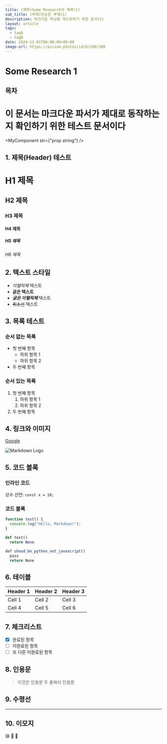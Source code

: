 ```yaml
---
title: (제목)Some Research의 제목(1)
sub_title: (부제)단순한 부제(1)
description: 마크다운 파싱을 테스트하기 위한 문서(1)
layout: article
tags:
  - tagA
  - tagB
date: 2024-12-01T00:00:00+09:00
image-url: https://picsum.photos/id/8/200/300
---
```


# Some Research 1

## 목차

# 이 문서는 **마크다운 파서**가 제대로 동작하는지 확인하기 위한 테스트 문서이다
<MyComponent str={"prop string"} />

## 1. 제목(Header) 테스트

# H1 제목
## H2 제목
### H3 제목
#### H4 제목
##### H5 제목
###### H6 제목

## 2. 텍스트 스타일

- *이탤릭체* 텍스트
- **굵은 텍스트**
- ***굵은 이탤릭체*** 텍스트
- ~~취소선~~ 텍스트

## 3. 목록 테스트

### 순서 없는 목록
- 첫 번째 항목
  - 하위 항목 1
  - 하위 항목 2
- 두 번째 항목

### 순서 있는 목록
1. 첫 번째 항목
   1. 하위 항목 1
   2. 하위 항목 2
2. 두 번째 항목

## 4. 링크와 이미지

[Google](https://www.google.com)

![Markdown Logo](https://upload.wikimedia.org/wikipedia/commons/4/48/Markdown-mark.svg)

## 5. 코드 블록

### 인라인 코드
상수 선언: `const x = 10;`

### 코드 블록
```javascript
function test() {
  console.log("Hello, Markdown!");
}
```
```python
def test()
  return None
```
```javascript
def shoud_be_python_not_javascript()
  pass
  return None
```

## 6. 테이블

| Header 1 | Header 2 | Header 3 |
|----------|----------|----------|
| Cell 1   | Cell 2   | Cell 3   |
| Cell 4   | Cell 5   | Cell 6   |

## 7. 체크리스트

- [x] 완료된 항목
- [ ] 미완료된 항목
- [ ] 또 다른 미완료된 항목

## 8. 인용문

> 이것은 인용문
> 두 줄짜리 인용문

## 9. 수평선

---

## 10. 이모지

:smile: :rocket: :tada: